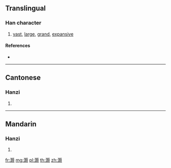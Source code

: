 {{character info/new}}
{{also|灝}}
==Translingual==

===Han character===
{{Han char|rn=85|rad=水|as=18|sn=21|four=|canj=EAFO|ids=⿰澋页}}

# [[vast]], [[large]], [[grand]], [[expansive]]

====References====
* {{Han ref|kx=0663.091|hdz=31792.090|uh=704F|ud=28751}}

----

==Cantonese==

===Hanzi===
{{yue-hanzi|jyut=|y=hou6|tra=灝}}

# {{defn|lang=yue|sort=水18}}

----

==Mandarin==

===Hanzi===
{{cmn-hanzi|tra=灝|pin=[[hào]] ([[hao4]])|wg=hao<sup>4</sup>}}

# {{defn|lang=cmn|sort=水18}}

[[fr:灏]]
[[mg:灏]]
[[pl:灏]]
[[th:灏]]
[[zh:灏]]